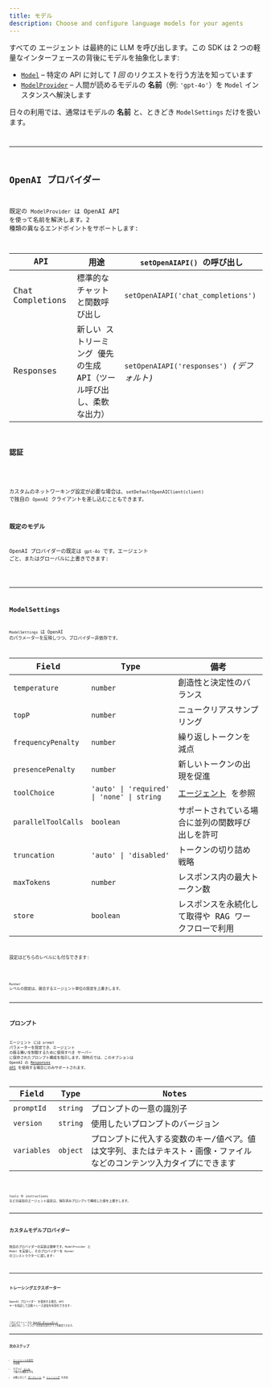 ```yaml
---
title: モデル
description: Choose and configure language models for your agents
---
```



すべての エージェント は最終的に LLM を呼び出します。この SDK は 2 つの軽量なインターフェースの背後にモデルを抽象化します:

- [`Model`](/openai-agents-js/openai/agents/interfaces/model) – 特定の API に対して _1 回_ のリクエストを行う方法を知っています
- [`ModelProvider`](/openai-agents-js/openai/agents/interfaces/modelprovider) – 人間が読めるモデルの **名前**（例: `'gpt‑4o'`）を `Model` インスタンスへ解決します

日々の利用では、通常はモデルの **名前** と、ときどき `ModelSettings` だけを扱います。

<Code
  lang="typescript"
  code={agentWithModelExample}
  title="エージェントごとのモデル指定"
/>

---

## OpenAI プロバイダー

既定の `ModelProvider` は OpenAI API を使って名前を解決します。2 種類の異なるエンドポイントをサポートします:

| API              | 用途                                                               | `setOpenAIAPI()` の呼び出し                |
| ---------------- | ------------------------------------------------------------------ | ------------------------------------------ |
| Chat Completions | 標準的なチャットと関数呼び出し                                     | `setOpenAIAPI('chat_completions')`         |
| Responses        | 新しい ストリーミング 優先の生成 API（ツール呼び出し、柔軟な出力） | `setOpenAIAPI('responses')` _(デフォルト)_ |

### 認証

<Code
  lang="typescript"
  code={setDefaultOpenAIKeyExample}
  title="既定の OpenAI キーを設定"
/>

カスタムのネットワーキング設定が必要な場合は、`setDefaultOpenAIClient(client)` で独自の `OpenAI` クライアントを差し込むこともできます。

### 既定のモデル

OpenAI プロバイダーの既定は `gpt‑4o` です。エージェント ごと、またはグローバルに上書きできます:

<Code
  lang="typescript"
  code={runnerWithModelExample}
  title="既定のモデルを設定"
/>

---

## ModelSettings

`ModelSettings` は OpenAI のパラメーターを反映しつつ、プロバイダー非依存です。

| Field               | Type                                       | 備考                                                                       |
| ------------------- | ------------------------------------------ | -------------------------------------------------------------------------- |
| `temperature`       | `number`                                   | 創造性と決定性のバランス                                                   |
| `topP`              | `number`                                   | ニュークリアスサンプリング                                                 |
| `frequencyPenalty`  | `number`                                   | 繰り返しトークンを減点                                                     |
| `presencePenalty`   | `number`                                   | 新しいトークンの出現を促進                                                 |
| `toolChoice`        | `'auto' \| 'required' \| 'none' \| string` | [エージェント](/openai-agents-js/ja/guides/agents#forcing-tool-use) を参照 |
| `parallelToolCalls` | `boolean`                                  | サポートされている場合に並列の関数呼び出しを許可                           |
| `truncation`        | `'auto' \| 'disabled'`                     | トークンの切り詰め戦略                                                     |
| `maxTokens`         | `number`                                   | レスポンス内の最大トークン数                                               |
| `store`             | `boolean`                                  | レスポンスを永続化して取得や RAG ワークフローで利用                        |

設定はどちらのレベルにも付与できます:

<Code lang="typescript" code={modelSettingsExample} title="モデル設定" />

`Runner` レベルの設定は、競合するエージェント単位の設定を上書きします。

---

## プロンプト

エージェント には `prompt` パラメーターを設定でき、エージェント の振る舞いを制御するために使用すべき サーバー に保存されたプロンプト構成を指示します。現時点では、このオプションは OpenAI の
[Responses API](https://platform.openai.com/docs/api-reference/responses) を使用する場合にのみサポートされます。

| Field       | Type     | Notes                                                                                                                 |
| ----------- | -------- | --------------------------------------------------------------------------------------------------------------------- |
| `promptId`  | `string` | プロンプトの一意の識別子                                                                                              |
| `version`   | `string` | 使用したいプロンプトのバージョン                                                                                      |
| `variables` | `object` | プロンプトに代入する変数のキー/値ペア。値は文字列、またはテキスト・画像・ファイルなどのコンテンツ入力タイプにできます |

<Code
  lang="typescript"
  code={promptIdExample}
  title="プロンプト付きのエージェント"
/>

tools や instructions などの追加のエージェント設定は、保存済みプロンプトで構成した値を上書きします。

---

## カスタムモデルプロバイダー

独自のプロバイダーの実装は簡単です。`ModelProvider` と `Model` を実装し、そのプロバイダーを `Runner` のコンストラクターに渡します:

<Code
  lang="typescript"
  code={modelCustomProviderExample}
  title="最小のカスタムプロバイダー"
/>

---

## トレーシングエクスポーター

OpenAI プロバイダー を使用する場合、API キーを指定して自動トレース送信を有効化できます:

<Code
  lang="typescript"
  code={setTracingExportApiKeyExample}
  title="トレーシングエクスポーター"
/>

これによりトレースは [OpenAI ダッシュボード](https://platform.openai.com/traces) に送信され、ワークフローの完全な実行グラフを確認できます。

---

## 次のステップ

- [エージェントの実行](/openai-agents-js/ja/guides/running-agents) を探索
- モデルに [ツール](/openai-agents-js/ja/guides/tools) で強力な機能を付与
- 必要に応じて [ガードレール](/openai-agents-js/ja/guides/guardrails) や [トレーシング](/openai-agents-js/ja/guides/tracing) を追加
